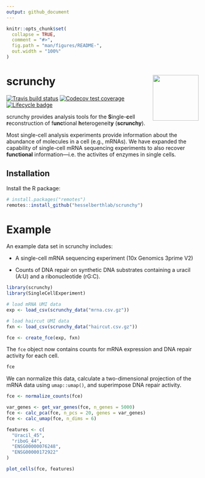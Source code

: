 ```yaml
---
output: github_document
---
```


<!-- README.md is generated from README.Rmd. Please edit that file -->

```r
knitr::opts_chunk$set(
  collapse = TRUE,
  comment = "#>",
  fig.path = "man/figures/README-",
  out.width = "100%"
)
```

# scrunchy <img src="man/figures/logo.png" align="right" alt="" width="120" />

[![Travis build status](https://travis-ci.org/hesselberthlab/scrunchy.svg?branch=master)](https://travis-ci.org/hesselberthlab/scrunchy)
[![Codecov test coverage](https://codecov.io/gh/hesselberthlab/scrunchy/branch/master/graph/badge.svg)](https://codecov.io/gh/hesselberthlab/scrunchy?branch=master)
[![Lifecycle badge](https://img.shields.io/badge/lifecycle-experimental-orange.svg)](https://www.tidyverse.org/lifecycle/#experimental)

scrunchy provides analysis tools for the **S**ingle-**c**ell **r**econstruction of f**unc**tional **h**eterogeneit**y** (**scrunchy**).

Most single-cell analysis experiments provide information about the abundance of molecules in a cell (e.g., mRNAs). We have expanded the capability of single-cell mRNA sequencing experiments to also recover **functional** information---i.e. the activites of enzymes in single cells.

## Installation

Install the R package:

``` r 
# install.packages("remotes")
remotes::install_github("hesselberthlab/scrunchy")
```

# Example

An example data set in scrunchy includes:

+ A single-cell mRNA sequencing experiment (10x Genomics 3prime V2)

+ Counts of DNA repair on synthetic DNA substrates containing a uracil (A:U) and a ribonucleotide (rG:C).

```r
library(scrunchy)
library(SingleCellExperiment)

# load mRNA UMI data
exp <- load_csv(scrunchy_data("mrna.csv.gz"))

# load haircut UMI data
fxn <- load_csv(scrunchy_data("haircut.csv.gz"))

fce <- create_fce(exp, fxn)
```

The `fce` object now contains counts for mRNA expression and DNA repair activity for each cell.

```r
fce
```

We can normalize this data, calculate a two-dimensional projection of the mRNA data using `umap::umap()`, and superimpose DNA repair activity.

```r
fce <- normalize_counts(fce)

var_genes <- get_var_genes(fce, n_genes = 5000) 
fce <- calc_pca(fce, n_pcs = 20, genes = var_genes)
fce <- calc_umap(fce, n_dims = 6)

features <- c(
  "Uracil_45",
  "riboG_44",
  "ENSG00000076248",
  "ENSG00000172922"
)

plot_cells(fce, features)
```
